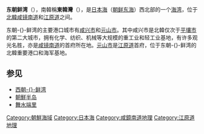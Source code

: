 {{noteTA
|G1=KOR
|G2=NSK
}}
{{Infobox East Asian
|title=东朝-{}-鲜湾
|img=Location_of_East_Korea_Bay.png
|caption=东朝-{}-鲜湾位置
|koreanname=North Korean name
|context=north
|hangul=동조선만
|hanja=東朝-{}-鮮灣
|rr=Dongjoseon-man
|mr=Tongjosŏn-man
|koreanname2=South Korean name
|hangul2=동한만
|hanja2=東韓灣
|rr2=Donghan-man
|mr2=Tonghan-man
}}
'''东朝鲜湾'''（{{kor|名=北|諺=동조선만|漢=東朝鮮灣|羅=Tongjosŏn man|f=y}}），南韓稱'''東韓灣'''（{{kor|諺=동한만|漢=東韓灣|羅=Donghan man|f=y}}），是[[日本海|日本海]]（[[朝鲜东海|朝鲜东海]]）西北部的一个[[海湾|海湾]]，位于[[北韓|北韓]][[咸镜南道|咸镜南道]]和[[江原道_(北)|江原道]]之间。

东朝-{}-鲜湾的主要港口城市有[[咸兴市|咸兴市]]和[[元山市|元山市]]。其中咸兴市是北韓仅次于[[平壤市|平壤市]]的第二大城市，拥有化学、纺织、机械等大规模的重工业和轻工业基地，有许多观光名胜，亦是[[咸镜南道|咸镜南道]]的首府所在地。[[元山市|元山市]]是[[江原道_(朝鮮)|江原道]]首府，位于东朝-{}-鲜湾的北韓重要港口和海军基地。

== 参见 ==
*[[西朝鲜湾|西朝-{}-鲜湾]]
*[[朝鮮半岛|朝鮮半岛]]
*[[舞水端里|舞水端里]]


{{asia-geo-stub}}
{{DEFAULTSORT:Dong}}
[[Category:朝鮮海域|Category:朝鮮海域]]
[[Category:日本海|Category:日本海]]
[[Category:咸鏡南道地理|Category:咸鏡南道地理]]
[[Category:江原道地理|Category:江原道地理]]